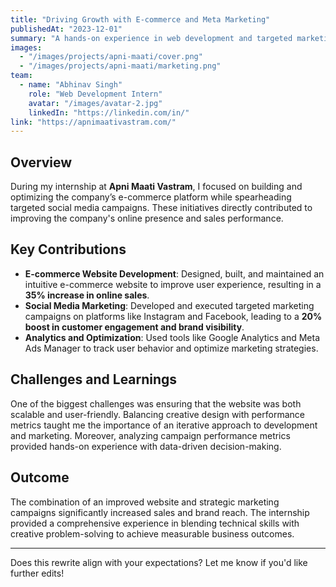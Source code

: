 ```yaml
---
title: "Driving Growth with E-commerce and Meta Marketing"
publishedAt: "2023-12-01"
summary: "A hands-on experience in web development and targeted marketing campaigns that boosted sales and customer engagement."
images:
  - "/images/projects/apni-maati/cover.png"
  - "/images/projects/apni-maati/marketing.png"
team:
  - name: "Abhinav Singh"
    role: "Web Development Intern"
    avatar: "/images/avatar-2.jpg"
    linkedIn: "https://linkedin.com/in/"
link: "https://apnimaativastram.com/"
---
```


## Overview

During my internship at **Apni Maati Vastram**, I focused on building and optimizing the company’s e-commerce platform while spearheading targeted social media campaigns. These initiatives directly contributed to improving the company's online presence and sales performance.

## Key Contributions

- **E-commerce Website Development**: Designed, built, and maintained an intuitive e-commerce website to improve user experience, resulting in a **35% increase in online sales**.
- **Social Media Marketing**: Developed and executed targeted marketing campaigns on platforms like Instagram and Facebook, leading to a **20% boost in customer engagement and brand visibility**.
- **Analytics and Optimization**: Used tools like Google Analytics and Meta Ads Manager to track user behavior and optimize marketing strategies.

## Challenges and Learnings

One of the biggest challenges was ensuring that the website was both scalable and user-friendly. Balancing creative design with performance metrics taught me the importance of an iterative approach to development and marketing. Moreover, analyzing campaign performance metrics provided hands-on experience with data-driven decision-making.

## Outcome

The combination of an improved website and strategic marketing campaigns significantly increased sales and brand reach. The internship provided a comprehensive experience in blending technical skills with creative problem-solving to achieve measurable business outcomes.

---

Does this rewrite align with your expectations? Let me know if you'd like further edits!
